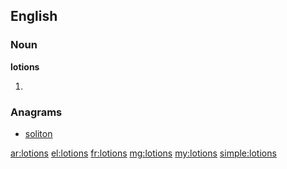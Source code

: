 ==English==

===Noun===
'''lotions'''

# {{plural of|[[lotion]]}}

===Anagrams===
* [[soliton#English|soliton]]

[[ar:lotions]]
[[el:lotions]]
[[fr:lotions]]
[[mg:lotions]]
[[my:lotions]]
[[simple:lotions]]